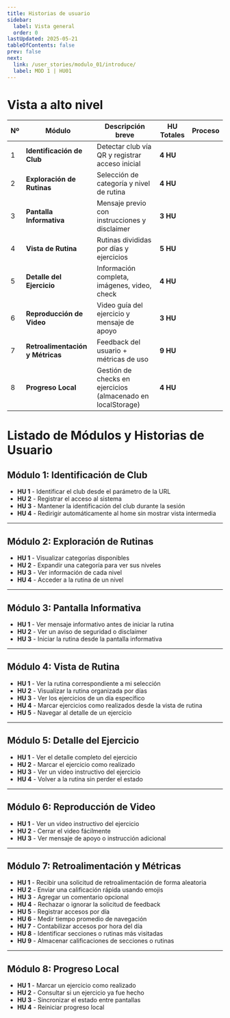 ```yaml
---
title: Historias de usuario
sidebar:
  label: Vista general
  order: 0
lastUpdated: 2025-05-21
tableOfContents: false
prev: false
next:
  link: /user_stories/modulo_01/introduce/
  label: MOD 1 | HU01
---
```




# Vista a alto nivel

| Nº | Módulo                           | Descripción breve                                            | HU Totales | Proceso                                      |
| -- | -------------------------------- | ------------------------------------------------------------ | ---------- | -------------------------------------------- |
| 1  | **Identificación de Club**       | Detectar club vía QR y registrar acceso inicial              | **4 HU**   | <Badge text="Negocio" variant="success" />   |
| 2  | **Exploración de Rutinas**       | Selección de categoría y nivel de rutina                     | **4 HU**   | <Badge text="Negocio" variant="note" />      |
| 3  | **Pantalla Informativa**         | Mensaje previo con instrucciones y disclaimer                | **3 HU**   | <Badge text="BACKLOG" variant="caution" />   |
| 4  | **Vista de Rutina**              | Rutinas divididas por días y ejercicios                      | **5 HU**   | <Badge text="BACKLOG" variant="caution" />   |
| 5  | **Detalle del Ejercicio**        | Información completa, imágenes, video, check                 | **4 HU**   | <Badge text="BACKLOG" variant="caution" />   |
| 6  | **Reproducción de Video**        | Video guía del ejercicio y mensaje de apoyo                  | **3 HU**   | <Badge text="BACKLOG" variant="caution" />   |
| 7  | **Retroalimentación y Métricas** | Feedback del usuario + métricas de uso                       | **9 HU**   | <Badge text="BACKLOG" variant="caution" />   |
| 8  | **Progreso Local**               | Gestión de checks en ejercicios (almacenado en localStorage) | **4 HU**   | <Badge text="BACKLOG" variant="caution" />   |

# Listado de Módulos y Historias de Usuario

## Módulo 1: Identificación de Club
- **HU 1** - Identificar el club desde el parámetro de la URL  
- **HU 2** - Registrar el acceso al sistema  
- **HU 3** - Mantener la identificación del club durante la sesión  
- **HU 4** - Redirigir automáticamente al home sin mostrar vista intermedia  

---

## Módulo 2: Exploración de Rutinas
- **HU 1** - Visualizar categorías disponibles  
- **HU 2** - Expandir una categoría para ver sus niveles  
- **HU 3** - Ver información de cada nivel  
- **HU 4** - Acceder a la rutina de un nivel  

---

## Módulo 3: Pantalla Informativa
- **HU 1** - Ver mensaje informativo antes de iniciar la rutina  
- **HU 2** - Ver un aviso de seguridad o disclaimer  
- **HU 3** - Iniciar la rutina desde la pantalla informativa  

---

## Módulo 4: Vista de Rutina
- **HU 1** - Ver la rutina correspondiente a mi selección  
- **HU 2** - Visualizar la rutina organizada por días  
- **HU 3** - Ver los ejercicios de un día específico  
- **HU 4** - Marcar ejercicios como realizados desde la vista de rutina  
- **HU 5** - Navegar al detalle de un ejercicio  

---

## Módulo 5: Detalle del Ejercicio
- **HU 1** - Ver el detalle completo del ejercicio  
- **HU 2** - Marcar el ejercicio como realizado  
- **HU 3** - Ver un video instructivo del ejercicio  
- **HU 4** - Volver a la rutina sin perder el estado  

---

## Módulo 6: Reproducción de Video
- **HU 1** - Ver un video instructivo del ejercicio  
- **HU 2** - Cerrar el video fácilmente  
- **HU 3** - Ver mensaje de apoyo o instrucción adicional  

---

## Módulo 7: Retroalimentación y Métricas
- **HU 1** - Recibir una solicitud de retroalimentación de forma aleatoria  
- **HU 2** - Enviar una calificación rápida usando emojis  
- **HU 3** - Agregar un comentario opcional  
- **HU 4** - Rechazar o ignorar la solicitud de feedback  
- **HU 5** - Registrar accesos por día  
- **HU 6** - Medir tiempo promedio de navegación  
- **HU 7** - Contabilizar accesos por hora del día  
- **HU 8** - Identificar secciones o rutinas más visitadas  
- **HU 9** - Almacenar calificaciones de secciones o rutinas  

---

## Módulo 8: Progreso Local
- **HU 1** - Marcar un ejercicio como realizado  
- **HU 2** - Consultar si un ejercicio ya fue hecho  
- **HU 3** - Sincronizar el estado entre pantallas  
- **HU 4** - Reiniciar progreso local  